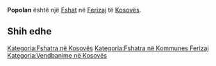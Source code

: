 {{Fshat në Kosovës
 | Emri                = Popolan
| sqi_N_name = Popolan
| sqi_N_FULL_NAME_RO = Popolan
| sqi_N_FULL_NAME_ND_RO = Popolan
| sqi_N_SORT_NAME_RG = POPOLAN
| sqi_N_FULL_NAME_RG = Popolan
| sqi_N_FULL_NAME_ND_RG = Popolan
| sqi_V_name = Popovlan
| sqi_V_FULL_NAME_RO = Popovlan
| sqi_V_FULL_NAME_ND_RO = Popovlan
| sqi_V_SORT_NAME_RG = POPOVLAN
| sqi_V_FULL_NAME_RG = Popovlan
| sqi_V_FULL_NAME_ND_RG = Popovlan
| srp_N_name = Popovljane
| srp_N_FULL_NAME_RO = Popovljane
| srp_N_FULL_NAME_ND_RO = Popovljane
| srp_N_SORT_NAME_RG = POPOVLJANE
| srp_N_FULL_NAME_RG = Popovljane
| srp_N_FULL_NAME_ND_RG = Popovljane
| srp_NS_name = Поповљане
| srp_NS_FULL_NAME_RO = Поповљане
| srp_NS_FULL_NAME_ND_RO = Поповљане
| srp_NS_SORT_NAME_RG = ПОПОВЉАНЕ
| srp_NS_FULL_NAME_RG = Поповљане
| srp_NS_FULL_NAME_ND_RG = Поповљане
| std_V_name = Papavlijana
| std_V_FULL_NAME_RO = Papavlijana
| std_V_FULL_NAME_ND_RO = Papavlijana
| std_V_SORT_NAME_RG = PAPAVLIJANA
| std_V_FULL_NAME_RG = Papavlijana
| std_V_FULL_NAME_ND_RG = Papavlijana

 | Emri (Rasa dhanore) = 
 | Figura              = 
 | Shteti              = Kosovo
 | Komuna              = Ferizaj
 | Kodi postar         = 
 | Sipërfaqja          = 

 | Popullsia           = 

 | Regj. i popullsisë  = 
 | Dend. e popullsisë  = 
 | Faqja zyrtare       = 
 <!--- Koordinatat ----> 
 | Gjerësia            = 42.32
 | Gjatësia            = 20.91
 | Lartësia            = 
}}
'''Popolan''' është një [[Fshat]] në [[Ferizaj]] të [[Kosovës]].

<!-- == Gjeografia == -->
<!-- == Historia == -->
<!-- == Demografia == -->
== Shih edhe ==
{{Komuna Ferizaj}}
{{Kosovo-Administrata-Cung}}

[[Kategoria:Fshatra në Kosovës]]
[[Kategoria:Fshatra në Kommunes Ferizaj]]
[[Kategoria:Vendbanime në Kosovës]]